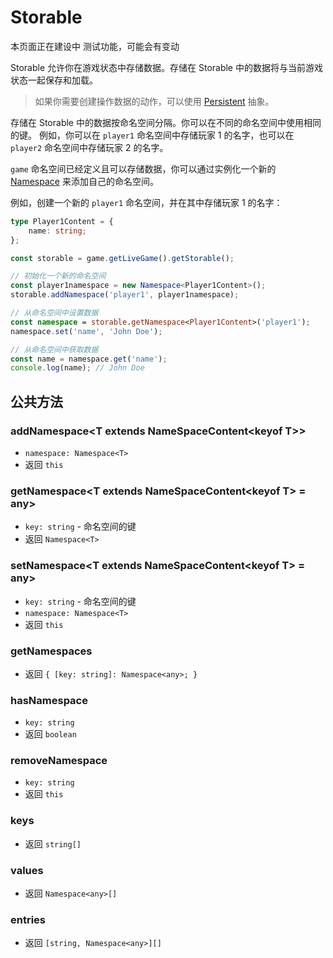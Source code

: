 
# Storable

<Callout type="warning" emoji="⚠️">
    本页面正在建设中
</Callout>

<Callout type="warning" emoji="⚠️">
    测试功能，可能会有变动
</Callout>

Storable 允许你在游戏状态中存储数据。存储在 Storable 中的数据将与当前游戏状态一起保存和加载。

> 如果你需要创建操作数据的动作，可以使用 [Persistent](../elements/persistent) 抽象。

存储在 Storable 中的数据按命名空间分隔。你可以在不同的命名空间中使用相同的键。
例如，你可以在 `player1` 命名空间中存储玩家 1 的名字，也可以在 `player2` 命名空间中存储玩家 2 的名字。

`game` 命名空间已经定义且可以存储数据，你可以通过实例化一个新的 [Namespace](./storable/namespace) 来添加自己的命名空间。

例如，创建一个新的 `player1` 命名空间，并在其中存储玩家 1 的名字：

```typescript
type Player1Content = {
    name: string;
};

const storable = game.getLiveGame().getStorable();

// 初始化一个新的命名空间
const player1namespace = new Namespace<Player1Content>();
storable.addNamespace('player1', player1namespace);

// 从命名空间中设置数据
const namespace = storable.getNamespace<Player1Content>('player1');
namespace.set('name', 'John Doe');

// 从命名空间中获取数据
const name = namespace.get('name');
console.log(name); // John Doe
```

## 公共方法

### addNamespace\<T extends NameSpaceContent\<keyof T\>\>

<Steps>

- `namespace: Namespace<T>`
- 返回 `this`

</Steps>

### getNamespace\<T extends NameSpaceContent\<keyof T\> = any\>

<Steps>

- `key: string` - 命名空间的键
- 返回 `Namespace<T>`

</Steps>

### setNamespace\<T extends NameSpaceContent\<keyof T\> = any\>

<Steps>

- `key: string` - 命名空间的键
- `namespace: Namespace<T>`
- 返回 `this`

</Steps>

### getNamespaces

<Steps>

- 返回 `{ [key: string]: Namespace<any>; }`

</Steps>

### hasNamespace

<Steps>

- `key: string`
- 返回 `boolean`

</Steps>

### removeNamespace

<Steps>

- `key: string`
- 返回 `this`

</Steps>

### keys

<Steps>

- 返回 `string[]`

</Steps>

### values

<Steps>

- 返回 `Namespace<any>[]`

</Steps>

### entries

<Steps>

- 返回 `[string, Namespace<any>][]`

</Steps>